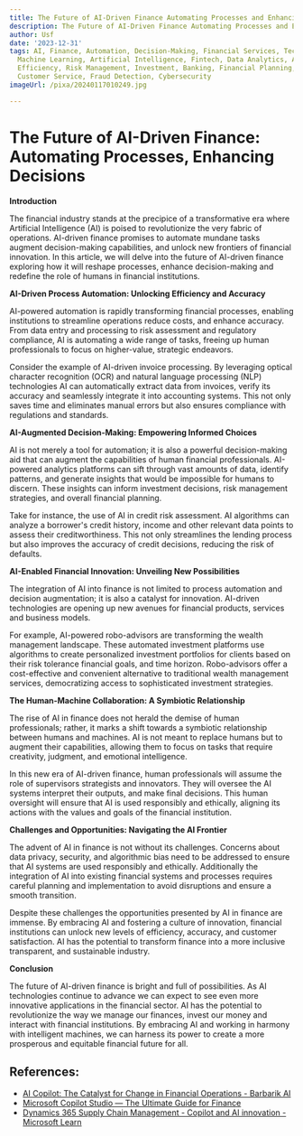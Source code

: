 ```yaml
---
title: The Future of AI-Driven Finance Automating Processes and Enhancing Decision-Making
description: The Future of AI-Driven Finance Automating Processes and Enhancing Decision-Making
author: Usf
date: '2023-12-31'
tags: AI, Finance, Automation, Decision-Making, Financial Services, Technology, Innovation,
  Machine Learning, Artificial Intelligence, Fintech, Data Analytics, Automation,
  Efficiency, Risk Management, Investment, Banking, Financial Planning, Wealth Management,
  Customer Service, Fraud Detection, Cybersecurity
imageUrl: /pixa/20240117010249.jpg

---
```

# The Future of AI-Driven Finance: Automating Processes, Enhancing  Decisions

**Introduction**

The financial industry stands at the precipice of a transformative era where Artificial Intelligence (AI) is poised to revolutionize the very fabric of operations. AI-driven finance promises to automate mundane tasks augment decision-making capabilities, and unlock new frontiers of financial  innovation. In this article,  we will delve  into the future of AI-driven finance exploring how it  will  reshape  processes, enhance decision-making and redefine the role of humans in financial institutions.

**AI-Driven Process Automation: Unlocking Efficiency and Accuracy**

AI-powered automation is rapidly  transforming financial processes, enabling institutions to streamline  operations reduce costs, and enhance accuracy. From data entry and processing to risk assessment and regulatory compliance,  AI is automating a wide range of tasks, freeing up  human professionals  to focus on higher-value,  strategic  endeavors.

Consider the example of AI-driven  invoice processing. By leveraging optical character  recognition (OCR) and  natural language processing  (NLP) technologies AI can automatically extract data from invoices, verify its accuracy and seamlessly integrate  it into accounting systems. This not only saves time and eliminates manual errors but also  ensures compliance  with  regulations and  standards.

**AI-Augmented Decision-Making: Empowering Informed Choices**

AI is not merely a  tool for automation;  it is also a powerful  decision-making aid that can augment the capabilities of human financial professionals. AI-powered analytics platforms can  sift through vast amounts of data, identify patterns, and generate insights that would be impossible for humans to discern. These insights can inform investment decisions, risk management strategies, and overall financial planning.

Take for instance, the use of AI in credit  risk assessment.  AI algorithms can analyze a  borrower's credit history, income  and other relevant data points  to assess their creditworthiness. This not only streamlines the lending process but also improves the  accuracy of credit decisions, reducing the risk of defaults.

**AI-Enabled Financial Innovation: Unveiling New Possibilities**

The integration of AI into  finance is not limited to process automation and decision augmentation; it is also a catalyst for innovation. AI-driven technologies are opening up new avenues for financial products, services  and business models.

For example, AI-powered robo-advisors are transforming the wealth management landscape. These automated investment platforms use algorithms to  create personalized investment portfolios for clients based on their  risk tolerance financial goals,  and time horizon. Robo-advisors offer a cost-effective and convenient alternative to traditional  wealth management services, democratizing access to sophisticated investment  strategies.

**The Human-Machine Collaboration: A Symbiotic Relationship**

The rise of AI in  finance does not herald the demise of human professionals; rather, it marks a shift towards a symbiotic relationship between humans and machines. AI is not  meant to replace humans but to augment their capabilities, allowing them to  focus  on tasks that require creativity, judgment, and emotional intelligence.

In this  new era of AI-driven  finance, human professionals will assume the role of supervisors strategists and innovators. They will oversee the AI systems interpret their outputs, and make final decisions.  This human oversight will ensure  that  AI is used responsibly and ethically, aligning its actions with the values and goals of  the financial institution.

**Challenges and Opportunities: Navigating the  AI Frontier**

The advent of AI in finance is not without its challenges. Concerns about data privacy, security, and  algorithmic bias need to be addressed to ensure that  AI  systems are used responsibly and ethically. Additionally the integration of AI into existing financial systems and processes requires careful planning  and  implementation to avoid disruptions and ensure a  smooth  transition.

Despite these challenges the opportunities presented by AI in finance  are immense. By embracing AI  and fostering a culture of innovation, financial institutions can unlock new levels of efficiency, accuracy, and customer satisfaction. AI has the potential to transform finance into a  more inclusive transparent,  and sustainable industry.

**Conclusion**

The future  of AI-driven finance is bright and full of  possibilities. As AI technologies continue to advance we can expect to see even  more  innovative applications in the financial sector. AI has the potential to revolutionize the way we manage our finances, invest our  money and interact with financial institutions. By embracing AI and working in harmony with intelligent machines, we can harness its power to create a more prosperous and equitable financial future for all.

## References:
- [AI Copilot: The Catalyst for Change in Financial Operations - Barbarik AI](https://barbarik.ai/index.php/2023/10/30/ai-copilot-the-catalyst-for-change-in-financial-operations/?preview_id=233&preview=0aec81f536&preview=true)
- [Microsoft Copilot Studio — The Ultimate Guide for Finance](https://christianmartinezfinancialfox.medium.com/microsoft-copilot-studio-the-ultimate-guide-for-finance-9f7a518c42cc)
- [Dynamics 365 Supply Chain Management - Copilot and AI innovation - Microsoft Learn](https://learn.microsoft.com/en-us/dynamics365/release-plan/2023wave1/finance-operations/dynamics365-supply-chain-management/copilot-ai-innovation)
